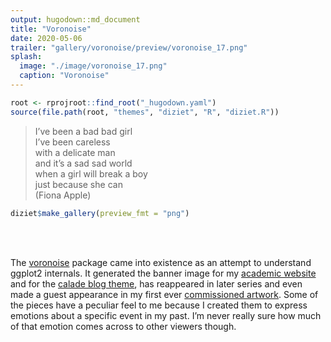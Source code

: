 ```yaml
---
output: hugodown::md_document
title: "Voronoise"
date: 2020-05-06
trailer: "gallery/voronoise/preview/voronoise_17.png"
splash:
  image: "./image/voronoise_17.png"
  caption: "Voronoise"
---
```


```r
root <- rprojroot::find_root("_hugodown.yaml")
source(file.path(root, "themes", "diziet", "R", "diziet.R"))
```

> I've been a bad bad girl<br>I've been careless<br>with a delicate man<br>and it's a sad sad world<br>when a girl will break a boy<br>just because she can<br>(Fiona Apple)

```r
diziet$make_gallery(preview_fmt = "png")
```

<br><br>

The [voronoise](https://github.com/djnavarro/voronoise) package came into existence as an attempt to understand ggplot2 internals. It generated the banner image for my [academic website](https://djnavarro.net) and for the [calade blog theme](https://djnavarro.github.io/hugo-calade/), has reappeared in later series and even made a guest appearance in my first ever [commissioned artwork](https://github.com/djnavarro/rstudiopostcard). Some of the pieces have a peculiar feel to me because I created them to express emotions about a specific event in my past. I'm never really sure how much of that emotion comes across to other viewers though.
